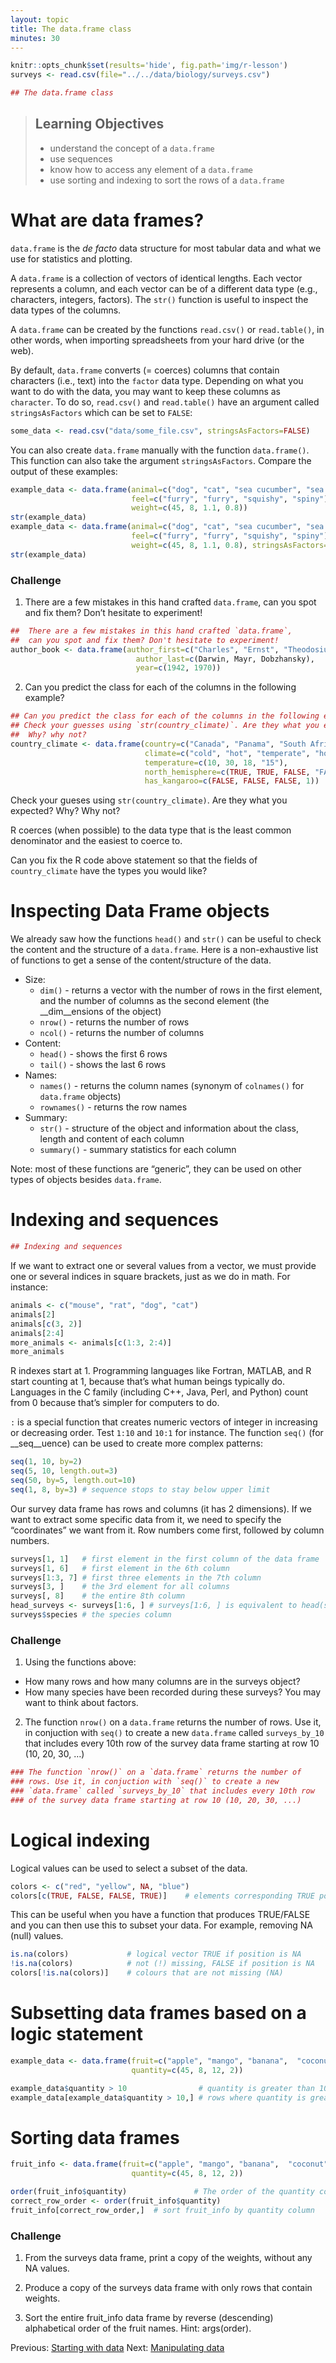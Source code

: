 ```yaml
---
layout: topic
title: The data.frame class
minutes: 30
---
```


```r
knitr::opts_chunk$set(results='hide', fig.path='img/r-lesson')
surveys <- read.csv(file="../../data/biology/surveys.csv")
```

```r
## The data.frame class
```

> ## Learning Objectives
>
> * understand the concept of a `data.frame`
> * use sequences
> * know how to access any element of a `data.frame`
> * use sorting and indexing to sort the rows of a `data.frame`

# What are data frames?

`data.frame` is the _de facto_ data structure for most tabular data and what we
use for statistics and plotting.

A `data.frame` is a collection of vectors of identical lengths. Each vector
represents a column, and each vector can be of a different data type (e.g.,
characters, integers, factors). The `str()` function is useful to inspect the
data types of the columns.

A `data.frame` can be created by the functions `read.csv()` or `read.table()`, in
other words, when importing spreadsheets from your hard drive (or the web).

By default, `data.frame` converts (= coerces) columns that contain characters
(i.e., text) into the `factor` data type. Depending on what you want to do with
the data, you may want to keep these columns as `character`. To do so,
`read.csv()` and `read.table()` have an argument called `stringsAsFactors` which
can be set to `FALSE`:

```r
some_data <- read.csv("data/some_file.csv", stringsAsFactors=FALSE)
```

<!--- talk about colClasses argument?, row names?  --->

You can also create `data.frame` manually with the function `data.frame()`. This
function can also take the argument `stringsAsFactors`. Compare the output of
these examples:

```r
example_data <- data.frame(animal=c("dog", "cat", "sea cucumber", "sea urchin"),
                           feel=c("furry", "furry", "squishy", "spiny"),
                           weight=c(45, 8, 1.1, 0.8))
str(example_data)
example_data <- data.frame(animal=c("dog", "cat", "sea cucumber", "sea urchin"),
                           feel=c("furry", "furry", "squishy", "spiny"),
                           weight=c(45, 8, 1.1, 0.8), stringsAsFactors=FALSE)
str(example_data)
```

<!--Point to the differences between character and factor output with str()-->


### Challenge

1. There are a few mistakes in this hand crafted `data.frame`, can you spot and fix them? Don't hesitate to experiment!

```r
##  There are a few mistakes in this hand crafted `data.frame`,
##  can you spot and fix them? Don't hesitate to experiment!
author_book <- data.frame(author_first=c("Charles", "Ernst", "Theodosius"),
                            author_last=c(Darwin, Mayr, Dobzhansky),
                            year=c(1942, 1970))
```

2. Can you predict the class for each of the columns in the following example?

```r
## Can you predict the class for each of the columns in the following example?
## Check your guesses using `str(country_climate)`. Are they what you expected?
##  Why? why not?
country_climate <- data.frame(country=c("Canada", "Panama", "South Africa", "Australia"),
                              climate=c("cold", "hot", "temperate", "hot/temperate"),
                              temperature=c(10, 30, 18, "15"),
                              north_hemisphere=c(TRUE, TRUE, FALSE, "FALSE"),
                              has_kangaroo=c(FALSE, FALSE, FALSE, 1))
```

   Check your gueses using `str(country_climate)`. Are they what you expected?
   Why? Why not?

   R coerces (when possible) to the data type that is the least common
   denominator and the easiest to coerce to.

   Can you fix the R code above statement so that the fields of `country_climate` have the
   types you would like?

# Inspecting Data Frame objects

We already saw how the functions `head()` and `str()` can be useful to check the
content and the structure of a `data.frame`. Here is a non-exhaustive list of
functions to get a sense of the content/structure of the data.

* Size:
    * `dim()` - returns a vector with the number of rows in the first element, and
	  the number of columns as the second element (the __dim__ensions of the object)
    * `nrow()` - returns the number of rows
    * `ncol()` - returns the number of columns
* Content:
    * `head()` - shows the first 6 rows
    * `tail()` - shows the last 6 rows
* Names:
    * `names()` - returns the column names (synonym of `colnames()` for `data.frame`
	objects)
   * `rownames()` - returns the row names
* Summary:
   * `str()` - structure of the object and information about the class, length and
	content of  each column
   * `summary()` - summary statistics for each column

Note: most of these functions are "generic", they can be used on other types of
objects besides `data.frame`.

# Indexing and sequences

```r
## Indexing and sequences
```

If we want to extract one or several values from a vector, we must provide one
or several indices in square brackets, just as we do in math. For instance:

```r
animals <- c("mouse", "rat", "dog", "cat")
animals[2]
animals[c(3, 2)]
animals[2:4]
more_animals <- animals[c(1:3, 2:4)]
more_animals
```

R indexes start at 1. Programming languages like Fortran, MATLAB, and R start
counting at 1, because that's what human beings typically do. Languages in the C
family (including C++, Java, Perl, and Python) count from 0 because that's
simpler for computers to do.

`:` is a special function that creates numeric vectors of integer in increasing
or decreasing order. Test `1:10` and `10:1` for instance. The function `seq()`
(for __seq__uence) can be used to create more complex patterns:

```r
seq(1, 10, by=2)
seq(5, 10, length.out=3)
seq(50, by=5, length.out=10)
seq(1, 8, by=3) # sequence stops to stay below upper limit
```

Our survey data frame has rows and columns (it has 2 dimensions). If we want to
extract some specific data from it, we need to specify the "coordinates" we want
from it. Row numbers come first, followed by column numbers.

```r
surveys[1, 1]   # first element in the first column of the data frame
surveys[1, 6]   # first element in the 6th column
surveys[1:3, 7] # first three elements in the 7th column
surveys[3, ]    # the 3rd element for all columns
surveys[, 8]    # the entire 8th column
head_surveys <- surveys[1:6, ] # surveys[1:6, ] is equivalent to head(surveys)
surveys$species # the species column
```

### Challenge

1. Using the functions above:

* How many rows and how many columns are in the surveys object?
* How many species have been recorded during these surveys? You may want to think about factors.

2. The function `nrow()` on a `data.frame` returns the number of rows. Use it,
   in conjuction with `seq()` to create a new `data.frame` called
   `surveys_by_10` that includes every 10th row of the survey data frame
   starting at row 10 (10, 20, 30, ...)

```r
### The function `nrow()` on a `data.frame` returns the number of
### rows. Use it, in conjuction with `seq()` to create a new
### `data.frame` called `surveys_by_10` that includes every 10th row
### of the survey data frame starting at row 10 (10, 20, 30, ...)
```

<!---
```r
surveys_by_10 <- surveys[seq(10, nrow(surveys), by=10), ]
```
--->

# Logical indexing

Logical values can be used to select a subset of the data. 

```r
colors <- c("red", "yellow", NA, "blue")
colors[c(TRUE, FALSE, FALSE, TRUE)]    # elements corresponding TRUE positions
```

This can be useful when you have a function that produces TRUE/FALSE and you can then use this to subset your data. For example, removing NA (null) values.

```r
is.na(colors)             # logical vector TRUE if position is NA
!is.na(colors)            # not (!) missing, FALSE if position is NA
colors[!is.na(colors)]    # colours that are not missing (NA)
```

# Subsetting data frames based on a logic statement
```r
example_data <- data.frame(fruit=c("apple", "mango", "banana",  "coconut"),
                           quantity=c(45, 8, 12, 2))

example_data$quantity > 10                # quantity is greater than 10 (TRUE/FALSE)
example_data[example_data$quantity > 10,] # rows where quantity is greater than 10
```

# Sorting data frames
```r
fruit_info <- data.frame(fruit=c("apple", "mango", "banana",  "coconut"),
                           quantity=c(45, 8, 12, 2))

order(fruit_info$quantity)               # The order of the quantity column
correct_row_order <- order(fruit_info$quantity)  
fruit_info[correct_row_order,]  # sort fruit_info by quantity column
```

### Challenge

1. From the surveys data frame, print a copy of the weights, without any NA values.

2. Produce a copy of the surveys data frame with only rows that contain weights.

3. Sort the entire fruit_info data frame by reverse (descending) alphabetical order of the fruit names. Hint: args(order).

Previous: [Starting with data](02-starting-with-data.html)  Next: [Manipulating data](04-manipulating-data.html)

